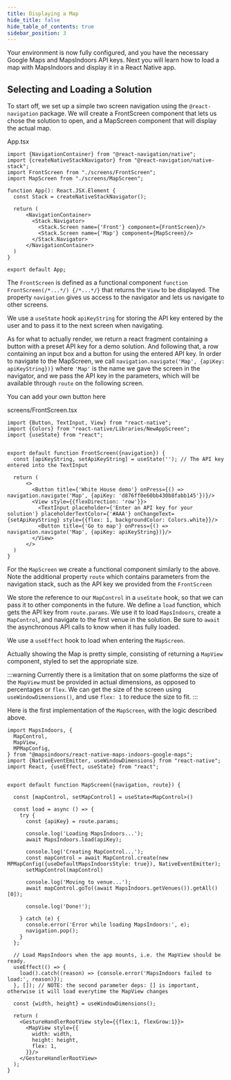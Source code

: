 ```yaml
---
title: Displaying a Map
hide_title: false
hide_table_of_contents: true
sidebar_position: 3
---
```



Your environment is now fully configured, and you have the necessary Google Maps and MapsIndoors API keys. Next you will learn how to load a map with MapsIndoors and display it in a React Native app.

## Selecting and Loading a Solution

To start off, we set up a simple two screen navigation using the `@react-navigation` package. We will create a FrontScreen component that lets us chose the solution to open, and a MapScreen component that will display the actual map.

App.tsx
```tsx
import {NavigationContainer} from "@react-navigation/native";
import {createNativeStackNavigator} from "@react-navigation/native-stack";
import FrontScreen from "./screens/FrontScreen";
import MapScreen from "./screens/MapScreen";

function App(): React.JSX.Element {
  const Stack = createNativeStackNavigator();

  return (
      <NavigationContainer>
        <Stack.Navigator>
          <Stack.Screen name={'Front'} component={FrontScreen}/>
          <Stack.Screen name={'Map'} component={MapScreen}/>
        </Stack.Navigator>
      </NavigationContainer>
  )
}

export default App;
```

The `FrontScreen` is defined as a functional component `function FrontScreen(/*...*/) {/*...*/}` that returns the `View` to be displayed. The property `navigation` gives us access to the navigator and lets us navigate to other screens.

We use a `useState` hook `apiKeyString` for storing the API key entered by the user and to pass it to the next screen when navigating.

As for what to actually render, we return a react fragment containing a button with a preset API key for a demo solution. And following that, a row containing an input box and a button for using the entered API key. In order to navigate to the MapScreen, we call `navigation.navigate('Map', {apiKey: apiKeyString})}` where `'Map'` is the name we gave the screen in the navigator, and we pass the API key in the parameters, which will be available through `route` on the following screen.

You can add your own button here

screens/FrontScreen.tsx
```tsx
import {Button, TextInput, View} from "react-native";
import {Colors} from "react-native/Libraries/NewAppScreen";
import {useState} from "react";


export default function FrontScreen({navigation}) {
  const [apiKeyString, setApiKeyString] = useState(''); // The API key entered into the TextInput

  return (
      <>
        <Button title={'White House demo'} onPress={() => navigation.navigate('Map', {apiKey: 'd876ff0e60bb430b8fabb145'})}/>
        <View style={{flexDirection: 'row'}}>
          <TextInput placeholder={'Enter an API key for your solution'} placeholderTextColor={'#AAA'} onChangeText={setApiKeyString} style={{flex: 1, backgroundColor: Colors.white}}/>
          <Button title={'Go to map'} onPress={() => navigation.navigate('Map', {apiKey: apiKeyString})}/>
        </View>
      </>
  )
}
```

For the `MapScreen` we create a functional component similarly to the above. Note the additional property `route` which contains parameters from the navigation stack, such as the API key we provided from the `FrontScreen`

We store the reference to our `MapControl` in a `useState` hook, so that we can pass it to other components in the future. We define a `load` function, which gets the API key from `route.params`. We use it to load `MapsIndoors`, create a `MapControl`, and navigate to the first venue in the solution. Be sure to `await` the asynchronous API calls to know when it has fully loaded.

We use a `useEffect` hook to load when entering the `MapScreen`.

Actually showing the Map is pretty simple, consisting of returning a `MapView` component, styled to set the appropriate size.

:::warning
Currently there is a limitation that on some platforms the size of the `MapView` must be provided in actual dimensions, as opposed to percentages or `flex`. We can get the size of the screen using `useWindowDimensions()`, and use `flex: 1` to reduce the size to fit.
:::

Here is the first implementation of the `MapScreen`, with the logic described above.

```tsx
import MapsIndoors, {
  MapControl,
  MapView,
  MPMapConfig,
} from "@mapsindoors/react-native-maps-indoors-google-maps";
import {NativeEventEmitter, useWindowDimensions} from "react-native";
import React, {useEffect, useState} from "react";


export default function MapScreen({navigation, route}) {

  const [mapControl, setMapControl] = useState<MapControl>()

  const load = async () => {
    try {
      const {apiKey} = route.params;

      console.log('Loading MapsIndoors...');
      await MapsIndoors.load(apiKey);

      console.log('Creating MapControl...');
      const mapControl = await MapControl.create(new MPMapConfig({useDefaultMapsIndoorsStyle: true}), NativeEventEmitter);
      setMapControl(mapControl)

      console.log('Moving to venue...');
      await mapControl.goTo((await MapsIndoors.getVenues()).getAll()[0]);

      console.log('Done!');

    } catch (e) {
      console.error('Error while loading MapsIndoors:', e);
      navigation.pop();
    }
  };

  // Load MapsIndoors when the app mounts, i.e. the MapView should be ready.
  useEffect(() => {
    load().catch((reason) => {console.error('MapsIndoors failed to load:', reason)});
  }, []); // NOTE: the second parameter deps: [] is important, otherwise it will load everytime the MapView changes

  const {width, height} = useWindowDimensions();

  return (
    <GestureHandlerRootView style={{flex:1, flexGrow:1}}>
      <MapView style={{
        width: width,
        height: height,
        flex: 1,
      }}/>
    </GestureHandlerRootView>
  );
}
```

